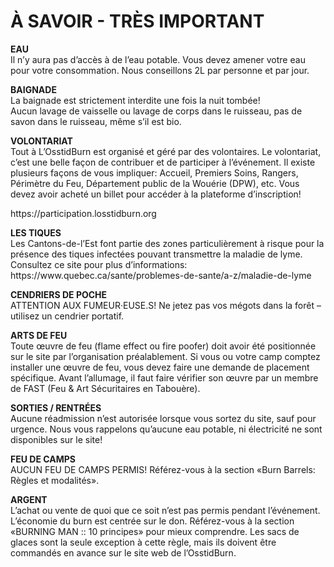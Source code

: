 # À SAVOIR - TRÈS IMPORTANT {-}

**EAU**\
Il n’y aura pas d’accès à de l’eau potable. Vous devez amener votre eau pour votre consommation. Nous conseillons 2L par personne et par jour.  

**BAIGNADE**  \
La baignade est strictement interdite une fois la nuit tombée!  
Aucun lavage de vaisselle ou lavage de corps dans le ruisseau, pas de savon dans le ruisseau, même s’il est bio. 


**VOLONTARIAT** \
Tout à L’OsstidBurn est organisé et géré par des volontaires. Le volontariat, c’est une belle façon de contribuer et de participer à l’événement. Il existe plusieurs façons de vous impliquer: Accueil, Premiers Soins, Rangers, Périmètre du Feu, Département public de la Wouérie (DPW), etc. 
Vous devez avoir acheté un billet pour accéder à la plateforme d’inscription!

https://participation.losstidburn.org


**LES TIQUES** \
Les Cantons-de-l’Est font partie des zones particulièrement à risque pour la présence des tiques infectées pouvant transmettre la maladie de lyme. Consultez ce site pour plus d'informations: https://www.quebec.ca/sante/problemes-de-sante/a-z/maladie-de-lyme 


**CENDRIERS DE POCHE** \
ATTENTION AUX FUMEUR·EUSE.S! Ne jetez pas vos mégots dans la forêt – utilisez un cendrier portatif. 


**ARTS DE FEU** \
Toute œuvre de feu (flame effect ou fire poofer) doit avoir été positionnée sur le site par l’organisation préalablement.  Si vous ou votre camp comptez installer une œuvre de feu, vous devez faire une demande de placement spécifique. Avant l’allumage, il faut faire vérifier son œuvre par un membre de FAST (Feu & Art  Sécuritaires en Tabouère). 


**SORTIES / RENTRÉES** \
Aucune réadmission n’est autorisée lorsque vous sortez du site, sauf pour urgence. Nous vous rappelons qu’aucune eau potable, ni électricité ne sont disponibles sur le site! 


**FEU DE CAMPS** \
AUCUN FEU DE CAMPS PERMIS! Référez-vous à la  section «Burn Barrels: Règles et modalités». 

**ARGENT** \
L'achat ou vente de quoi que ce soit n'est pas permis pendant l'événement. L'économie du burn est centrée sur le don. 
Référez-vous à la  section «BURNING MAN :: 10 principes» pour mieux comprendre. Les sacs de glaces sont la seule exception à cette règle, mais ils doivent être commandés en avance sur le site web de l'OsstidBurn.

